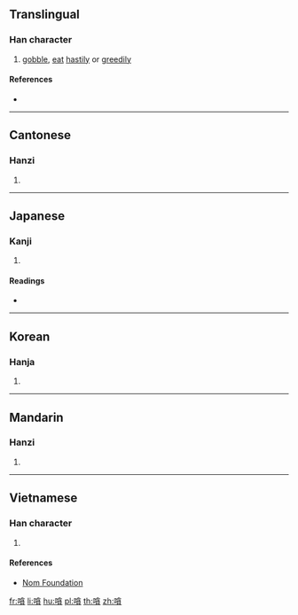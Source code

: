 {{character info/new}}
==Translingual==

===Han character===
{{Han char|rn=30|rad=口|as=11|sn=14|four=68086|canj=ROIC|ids=⿰口貪}}

# [[gobble]], [[eat]] [[hastily]] or [[greedily]]

====References====
* {{Han ref|kx=0204.290|dkj=04157|dj=0427.090|hdz=10678.010|uh=55FF|ud=22015|bh=E154|bd=57684}}

----

==Cantonese==

===Hanzi===
{{yue-hanzi|jyut=|y=taam2}}

# {{defn|lang=yue|sort=口11}}

----

==Japanese==

===Kanji===
{{ja-kanji|grade=|rs=口11}}

# {{defn|lang=ja|sort=口11}}

====Readings====
* {{ja-readings|on=[[たん]] (tan), [[とん]] (ton)|kun=[[こえ]] (koe)}}

----

==Korean==

===Hanja===
{{ko-hanja|hangeul=탐|rv=tam|mr=t'am}}

# {{defn|lang=ko|sort=口11}}

----

==Mandarin==

===Hanzi===
{{cmn-hanzi|pin=[[tǎn]] ([[tan3]])|wg=t'an<sup>3</sup>}}

# {{defn|lang=cmn|sort=口11}}

----

==Vietnamese==

===Han character===
{{vi-hantu|[[thàm]]|rs=口11}}

# {{defn|lang=vi|sort=口11}}

====References====
* [http://nomfoundation.org/common/nom_details.php?codepoint=55ff Nom Foundation]

[[fr:嗿]]
[[li:嗿]]
[[hu:嗿]]
[[pl:嗿]]
[[th:嗿]]
[[zh:嗿]]